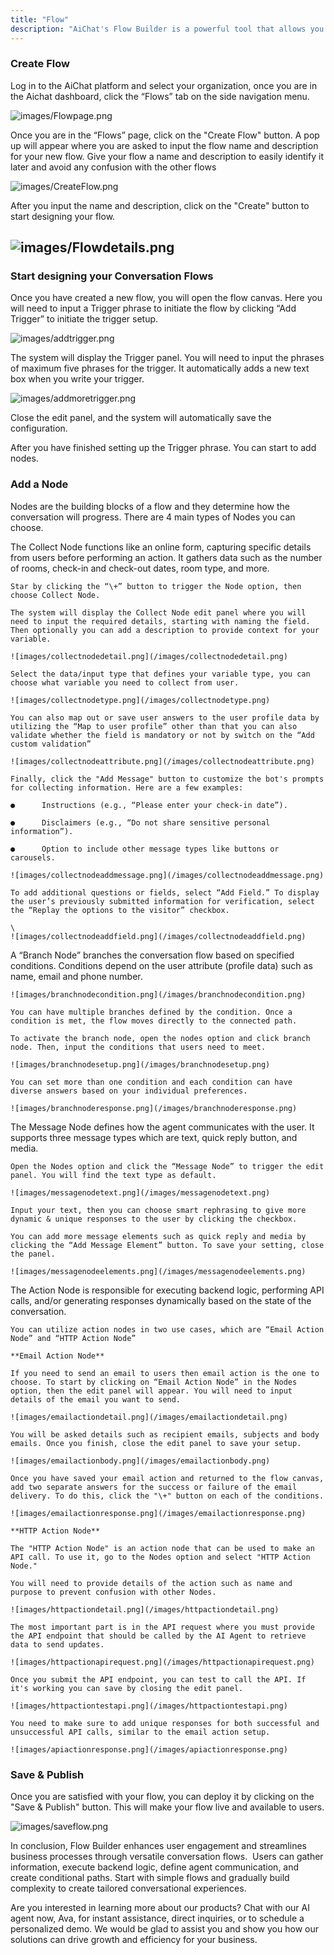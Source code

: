 ```yaml
---
title: "Flow"
description: "AiChat's Flow Builder is a powerful tool that allows you to create advanced conversation flows. With Flow Builder, you can create more engaging and dynamic conversations that respond to user input in a variety of ways. This guide will offer you further details about flow and how to configure it."
---
```


### Create Flow

Log in to the AiChat platform and select your organization, once you are in the Aichat dashboard, click the “Flows” tab on the side navigation menu.

![images/Flowpage.png](/images/Flowpage.png)

Once you are in the “Flows” page, click on the "Create Flow" button. A pop up will appear where you are asked to input the flow name and description for your new flow. Give your flow a name and description to easily identify it later and avoid any confusion with the other flows

![images/CreateFlow.png](/images/CreateFlow.png)

After you input the name and description, click on the "Create" button to start designing your flow.

## ![images/Flowdetails.png](/images/Flowdetails.png)

### Start designing your Conversation Flows

Once you have created a new flow, you will open the flow canvas. Here you will need to input a Trigger phrase to initiate the flow by clicking “Add Trigger” to initiate the trigger setup.

![images/addtrigger.png](/images/addtrigger.png)

The system will display the Trigger panel. You will need to input the phrases of maximum five phrases for the trigger. It automatically adds a new text box when you write your trigger.

![images/addmoretrigger.png](/images/addmoretrigger.png)

Close the edit panel, and the system will automatically save the configuration.

After you have finished setting up the Trigger phrase. You can start to add nodes.

### Add a Node

Nodes are the building blocks of a flow and they determine how the conversation will progress. There are 4 main types of Nodes you can choose.

<AccordionGroup>
  <Accordion title="Collect Node" icon="bullet">
    The Collect Node functions like an online form, capturing specific details from users before performing an action. It gathers data such as the number of rooms, check-in and check-out dates, room type, and more.

    Star by clicking the “\+” button to trigger the Node option, then choose Collect Node.

    The system will display the Collect Node edit panel where you will need to input the required details, starting with naming the field. Then optionally you can add a description to provide context for your variable.

    ![images/collectnodedetail.png](/images/collectnodedetail.png)

    Select the data/input type that defines your variable type, you can choose what variable you need to collect from user.

    ![images/collectnodetype.png](/images/collectnodetype.png)

    You can also map out or save user answers to the user profile data by utilizing the “Map to user profile” other than that you can also validate whether the field is mandatory or not by switch on the “Add custom validation”

    ![images/collectnodeattribute.png](/images/collectnodeattribute.png)

    Finally, click the "Add Message" button to customize the bot's prompts for collecting information. Here are a few examples:

    ●      Instructions (e.g., “Please enter your check-in date”).

    ●      Disclaimers (e.g., “Do not share sensitive personal information”).

    ●      Option to include other message types like buttons or carousels.

    ![images/collectnodeaddmessage.png](/images/collectnodeaddmessage.png)

    To add additional questions or fields, select “Add Field.” To display the user’s previously submitted information for verification, select the “Replay the options to the visitor” checkbox.

    \
    ![images/collectnodeaddfield.png](/images/collectnodeaddfield.png)
  </Accordion>
  <Accordion title="Branch Node" icon="bullet">
    A “Branch Node” branches the conversation flow based on specified conditions. Conditions depend on the user attribute (profile data) such as name, email and phone number.

    ![images/branchnodecondition.png](/images/branchnodecondition.png)

    You can have multiple branches defined by the condition. Once a condition is met, the flow moves directly to the connected path.

    To activate the branch node, open the nodes option and click branch node. Then, input the conditions that users need to meet.

    ![images/branchnodesetup.png](/images/branchnodesetup.png)

    You can set more than one condition and each condition can have diverse answers based on your individual preferences.

    ![images/branchnoderesponse.png](/images/branchnoderesponse.png)
  </Accordion>
  <Accordion title="Message Node" icon="bullet">
    The Message Node defines how the agent communicates with the user. It supports three message types which are text, quick reply button, and media.

    Open the Nodes option and click the “Message Node” to trigger the edit panel. You will find the text type as default.

    ![images/messagenodetext.png](/images/messagenodetext.png)

    Input your text, then you can choose smart rephrasing to give more dynamic & unique responses to the user by clicking the checkbox.

    You can add more message elements such as quick reply and media by clicking the “Add Message Element” button. To save your setting, close the panel.

    ![images/messagenodeelements.png](/images/messagenodeelements.png)
  </Accordion>
  <Accordion title="Action Node" icon="bullet">
    The Action Node is responsible for executing backend logic, performing API calls, and/or generating responses dynamically based on the state of the conversation.

    You can utilize action nodes in two use cases, which are “Email Action Node” and “HTTP Action Node”

    **Email Action Node**

    If you need to send an email to users then email action is the one to choose. To start by clicking on “Email Action Node” in the Nodes option, then the edit panel will appear. You will need to input details of the email you want to send.

    ![images/emailactiondetail.png](/images/emailactiondetail.png)

    You will be asked details such as recipient emails, subjects and body emails. Once you finish, close the edit panel to save your setup.

    ![images/emailactionbody.png](/images/emailactionbody.png)

    Once you have saved your email action and returned to the flow canvas, add two separate answers for the success or failure of the email delivery. To do this, click the "\+" button on each of the conditions.

    ![images/emailactionresponse.png](/images/emailactionresponse.png)

    **HTTP Action Node**

    The "HTTP Action Node" is an action node that can be used to make an API call. To use it, go to the Nodes option and select "HTTP Action Node."

    You will need to provide details of the action such as name and purpose to prevent confusion with other Nodes.

    ![images/httpactiondetail.png](/images/httpactiondetail.png)

    The most important part is in the API request where you must provide the API endpoint that should be called by the AI Agent to retrieve data to send updates.

    ![images/httpactionapirequest.png](/images/httpactionapirequest.png)

    Once you submit the API endpoint, you can test to call the API. If it's working you can save by closing the edit panel.

    ![images/httpactiontestapi.png](/images/httpactiontestapi.png)

    You need to make sure to add unique responses for both successful and unsuccessful API calls, similar to the email action setup.

    ![images/apiactionresponse.png](/images/apiactionresponse.png)
  </Accordion>
</AccordionGroup>

### Save & Publish

Once you are satisfied with your flow, you can deploy it by clicking on the "Save & Publish" button. This will make your flow live and available to users.

![images/saveflow.png](/images/saveflow.png)

In conclusion, Flow Builder enhances user engagement and streamlines business processes through versatile conversation flows.  Users can gather information, execute backend logic, define agent communication, and create conditional paths. Start with simple flows and gradually build complexity to create tailored conversational experiences.

Are you interested in learning more about our products? Chat with our AI agent now, Ava, for instant assistance, direct inquiries, or to schedule a personalized demo. We would be glad to assist you and show you how our solutions can drive growth and efficiency for your business.